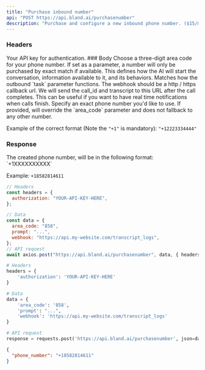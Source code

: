 ```yaml
---
title: "Purchase inbound number"
api: "POST https://api.bland.ai/purchasenumber"
description: "Purchase and configure a new inbound phone number. ($15/mo. subscription using your stored payment method)."
---
```


### Headers

<ParamField header="authorization" type="string">
  Your API key for authentication.
</ParamField>
### Body

<ParamField body="area_code" default="415" type="string">
  Choose a three-digit area code for your phone number. If set as a parameter, a number will only be purchased by exact match if available.
</ParamField>

<ParamField body="prompt" type="string">
  This defines how the AI will start the conversation, information available to
  it, and its behaviors. Matches how the outbound `task` parameter functions.
</ParamField>

<ParamField body="webhook" type="string">
  The webhook should be a http / https callback url. We will send the call_id
  and transcript to this URL after the call completes. This can be useful if you
  want to have real time notifications when calls finish.
</ParamField>

<ParamField body="phone_number" type="string">
  Specify an exact phone number you'd like to use. If provided, will override the `area_code` parameter and does not fallback to any other number.

  Example of the correct format (Note the `"+1"` is mandatory): `"+12223334444"`
</ParamField>

### Response

<ResponseField name="phone_number" type="string">
  The created phone number, will be in the following format: `+1XXXXXXXXXX`

  Example: `+18582814611`
</ResponseField>

<RequestExample>

```javascript SendCall.js
// Headers
const headers = {
  authorization: "YOUR-API-KEY-HERE",
};

// Data
const data = {
  area_code: "858",
  prompt: "...",
  webhook: "https://api.my-website.com/transcript_logs",
};
// API request
await axios.post("https://api.bland.ai/purchasenumber", data, { headers });
```

```python SendCall.py
# Headers
headers = {
    'authorization': 'YOUR-API-KEY-HERE'
}

# Data
data = {
    'area_code': '858',
    'prompt': "...",
    'webhook': 'https://api.my-website.com/transcript_logs'
}

# API request
response = requests.post('https://api.bland.ai/purchasenumber', json=data, headers=headers)
```

</RequestExample>
<ResponseExample>

```json Response
{
  "phone_number": "+18582814611"
}
```

</ResponseExample>
